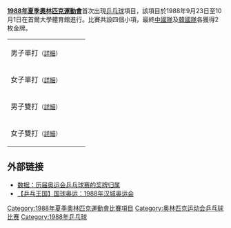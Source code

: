 {{noteTA|G1=Table Tennis}}
'''[[1988年夏季奧林匹克運動會|1988年夏季奧林匹克運動會]]'''首次出現[[奥林匹克运动会乒乓球比赛|乒乓球]]項目，該項目於1988年9月23日至10月1日在首爾大學體育館進行。比賽共設四個小項，最終[[1988年夏季奧林匹克運動會中國代表團|中國隊]]及[[1988年夏季奧林匹克運動會韓國代表團|韓國隊]]各獲得2枚金牌。

{| {{MedalistTable|type=項目|columns=1}}
|-
|男子單打<small>（[[1988年夏季奧林匹克運動會乒乓球男子單打比賽|詳細]]）</small>
| {{flagIOCathlete|[[刘南奎|刘南奎]]|KOR|1988年夏季}}
| {{flagIOCathlete|[[金琦泽|金琦泽]]|KOR|1988年夏季}}
| {{flagIOCathlete|[[埃里克·林德|埃里克·林德]]|SWE|1988年夏季}}
|-
|女子單打<small>（[[1988年夏季奧林匹克運動會乒乓球女子單打比賽|詳細]]）</small>
| {{flagIOCathlete|[[陈静_(乒乓球运动员)|陈静]]|CHN|1988年夏季}}
| {{flagIOCathlete|[[李惠芬|李惠芬]]|CHN|1988年夏季}}
| {{flagIOCathlete|[[焦志敏|焦志敏]]|CHN|1988年夏季}}
|-
|男子雙打<small>（[[1988年夏季奧林匹克運動會乒乓球男子雙打比賽|詳細]]）</small>
| {{flagIOCathlete|[[陈龙灿|陈龙灿]]／[[韦晴光|韦晴光]]|CHN|1988年夏季}}
| {{flagIOCathlete|[[佐兰·普里莫拉茨|普里莫拉茨]]／[[伊利亚·卢普莱斯库|卢普莱斯库]]|YUG|1988年夏季}}
| {{flagIOCathlete|[[刘南奎|刘南奎]]／[[安宰亨|安宰亨]]|KOR|1988年夏季}}
|-
|女子雙打<small>（[[1988年夏季奧林匹克運動會乒乓球女子雙打比賽|詳細]]）</small>
| {{flagIOCathlete|[[玄静和|玄静和]]／[[梁英子|梁英子]]|KOR|1988年夏季}}
| {{flagIOCathlete|[[陈静_(乒乓球运动员)|陈静]]／[[焦志敏|焦志敏]]|CHN|1988年夏季}}
| {{flagIOCathlete|[[亚斯娜·法兹利奇|亚斯娜·法兹利奇]]／[[戈尔达娜·佩尔库钦|戈尔达娜·佩尔库钦]]|YUG|1988年夏季}}
|}

== 外部链接 ==
*[http://news.xinhuanet.com/sports/2004-08/11/content_1761571.htm 数据：历届奥运会乒乓球赛的奖牌归属]{{Wayback|url=http://news.xinhuanet.com/sports/2004-08/11/content_1761571.htm |date=20090830154635 }}
*[http://v.youku.com/v_show/id_XNDIyNzI2Njgw.html 【乒乓王国】国球奥运：1988年汉城奥运会]{{Wayback|url=http://v.youku.com/v_show/id_XNDIyNzI2Njgw.html |date=20190113195637 }}

{{奥林匹克运动会乒乓球比赛}}
{{1988年夏季奥林匹克运动会比赛项目}}
[[Category:1988年夏季奧林匹克運動會比賽項目|Category:1988年夏季奧林匹克運動會比賽項目]]
[[Category:奥林匹克运动会乒乓球比赛|Category:奥林匹克运动会乒乓球比赛]]
[[Category:1988年乒乓球|Category:1988年乒乓球]]